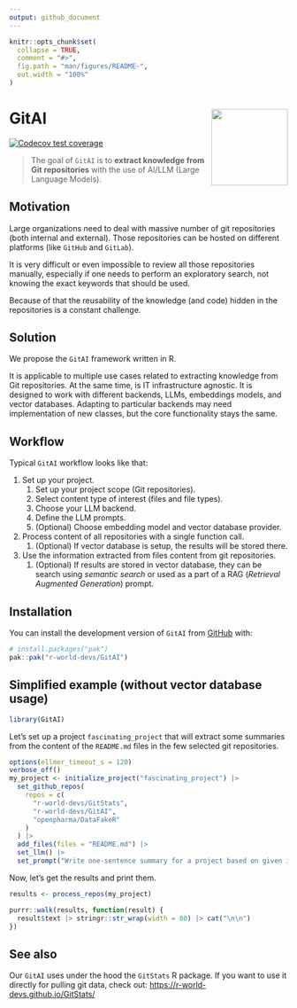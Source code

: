 ```yaml
---
output: github_document
---
```


<!-- README.md is generated from README.Rmd. Please edit that file -->

```r
knitr::opts_chunk$set(
  collapse = TRUE,
  comment = "#>",
  fig.path = "man/figures/README-",
  out.width = "100%"
)
```

# GitAI <img src="man/figures/logo.png" align="right" height="138" style="float:right; height:138px;"/>

<!-- badges: start -->
[![Codecov test coverage](https://codecov.io/gh/r-world-devs/GitAI/graph/badge.svg)](https://app.codecov.io/gh/r-world-devs/GitAI)
<!-- badges: end -->

> The goal of `GitAI` is to **extract knowledge from Git repositories** with the use of AI/LLM (Large Language Models). 

## Motivation

Large organizations need to deal with massive number of git repositories
(both internal and external). Those repositories can be hosted on different
platforms (like `GitHub` and `GitLab`).

It is very difficult or even impossible to review all those repositories 
manually, especially if one needs to perform an exploratory search, 
not knowing the exact keywords that should be used.

Because of that the reusability of the knowledge (and code) hidden in the 
repositories is a constant challenge.

## Solution

We propose the `GitAI` framework written in R.

It is applicable to multiple use cases related to extracting knowledge from Git repositories. 
At the same time, is IT infrastructure agnostic. It is designed to work with
different backends, LLMs, embeddings models, and vector databases.
Adapting to particular backends may need implementation of new classes, but
the core functionality stays the same.

## Workflow

Typical `GitAI` workflow looks like that:

1. Set up your project.
    1. Set up your project scope (Git repositories).
    1. Select content type of interest (files and file types).
    1. Choose your LLM backend.
    1. Define the LLM prompts.
    1. (Optional) Choose embedding model and vector database provider.
1. Process content of all repositories with a single function call.
    1. (Optional) If vector database is setup, the results will be stored there.
1. Use the information extracted from files content from git repositories.
    1. (Optional) If results are stored in vector database, 
  they can be search using *semantic search* or used as a part of a RAG (*Retrieval Augmented Generation*) prompt.

## Installation

You can install the development version of `GitAI` from [GitHub](https://github.com/) with:

``` r
# install.packages("pak")
pak::pak("r-world-devs/GitAI")
```

## Simplified example (without vector database usage)

```r
library(GitAI)
```

Let's set up a project `fascinating_project` that will extract some summaries from the content of the `README.md` files in the few selected git repositories.


```r
options(ellmer_timeout_s = 120)
verbose_off()
my_project <- initialize_project("fascinating_project") |>
  set_github_repos(
    repos = c(
      "r-world-devs/GitStats", 
      "r-world-devs/GitAI", 
      "openpharma/DataFakeR"
    )
  ) |>
  add_files(files = "README.md") |>
  set_llm() |>
  set_prompt("Write one-sentence summary for a project based on given input.")
```

Now, let's get the results and print them.

```r
results <- process_repos(my_project)

purrr::walk(results, function(result) {
  result$text |> stringr::str_wrap(width = 80) |> cat("\n\n")
})
```

## See also

Our `GitAI` uses under the hood the `GitStats` R package.
If you want to use it directly for pulling git data, check out:
[https://r-world-devs.github.io/GitStats/](https://r-world-devs.github.io/GitStats/)